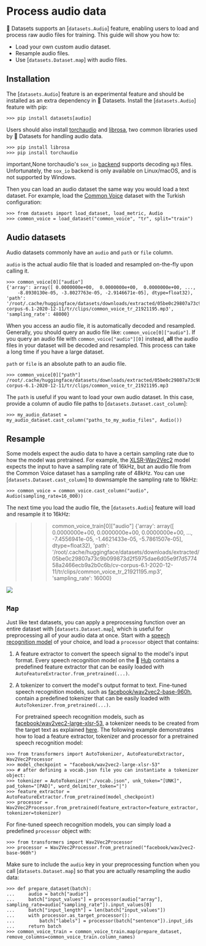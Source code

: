 # Process audio data

🤗 Datasets supports an [`datasets.Audio`] feature, enabling users to load and process raw audio files for training. This guide will show you how to:

- Load your own custom audio dataset.
- Resample audio files.
- Use [`datasets.Dataset.map`] with audio files.

## Installation

The [`datasets.Audio`] feature is an experimental feature and should be installed as an extra dependency in 🤗 Datasets. Install the [`datasets.Audio`] feature with pip:

```
>>> pip install datasets[audio]
```

Users should also install [torchaudio](https://pytorch.org/audio/stable/index.html) and [librosa](https://librosa.org/doc/latest/index.html), two common libraries used by 🤗 Datasets for handling audio data.

```
>>> pip install librosa
>>> pip install torchaudio
```

important,None
torchaudio's `sox_io` [backend](https://pytorch.org/audio/stable/backend.html#) supports decoding `mp3` files. Unfortunately, the `sox_io` backend is only available on Linux/macOS, and is not supported by Windows.

Then you can load an audio dataset the same way you would load a text dataset. For example, load the [Common Voice](https://huggingface.co/datasets/common_voice) dataset with the Turkish configuration:

```
>>> from datasets import load_dataset, load_metric, Audio
>>> common_voice = load_dataset("common_voice", "tr", split="train")
```

## Audio datasets

Audio datasets commonly have an `audio` and `path` or `file` column.

`audio` is the actual audio file that is loaded and resampled on-the-fly upon calling it.

```
>>> common_voice[0]["audio"]
{'array': array([ 0.0000000e+00,  0.0000000e+00,  0.0000000e+00, ...,
    -8.8930130e-05, -3.8027763e-05, -2.9146671e-05], dtype=float32),
'path': '/root/.cache/huggingface/datasets/downloads/extracted/05be0c29807a73c9b099873d2f5975dae6d05e9f7d577458a2466ecb9a2b0c6b/cv-corpus-6.1-2020-12-11/tr/clips/common_voice_tr_21921195.mp3',
'sampling_rate': 48000}
```

When you access an audio file, it is automatically decoded and resampled. Generally, you should query an audio file like: `common_voice[0]["audio"]`. If you query an audio file with `common_voice["audio"][0]` instead, **all** the audio files in your dataset will be decoded and resampled. This process can take a long time if you have a large dataset.

`path` or `file` is an absolute path to an audio file.

```
>>> common_voice[0]["path"]
/root/.cache/huggingface/datasets/downloads/extracted/05be0c29807a73c9b099873d2f5975dae6d05e9f7d577458a2466ecb9a2b0c6b/cv-corpus-6.1-2020-12-11/tr/clips/common_voice_tr_21921195.mp3
```

The `path` is useful if you want to load your own audio dataset. In this case, provide a column of audio file paths to [`datasets.Dataset.cast_column`]:

```
>>> my_audio_dataset = my_audio_dataset.cast_column("paths_to_my_audio_files", Audio())
```

## Resample

Some models expect the audio data to have a certain sampling rate due to how the model was pretrained. For example, the [XLSR-Wav2Vec2](https://huggingface.co/facebook/wav2vec2-large-xlsr-53) model expects the input to have a sampling rate of 16kHz, but an audio file from the Common Voice dataset has a sampling rate of 48kHz. You can use [`datasets.Dataset.cast_column`] to downsample the sampling rate to 16kHz:

```
>>> common_voice = common_voice.cast_column("audio", Audio(sampling_rate=16_000))
```

The next time you load the audio file, the [`datasets.Audio`] feature will load and resample it to 16kHz:

>>> common_voice_train[0]["audio"]
{'array': array([ 0.0000000e+00,  0.0000000e+00,  0.0000000e+00, ...,
-7.4556941e-05, -1.4621433e-05, -5.7861507e-05], dtype=float32),
'path': '/root/.cache/huggingface/datasets/downloads/extracted/05be0c29807a73c9b099873d2f5975dae6d05e9f7d577458a2466ecb9a2b0c6b/cv-corpus-6.1-2020-12-11/tr/clips/common_voice_tr_21921195.mp3',
'sampling_rate': 16000}

<img align="center" src="/docs/datasets/master/en/imgs/resample.gif"/>

## `Map`

Just like text datasets, you can apply a preprocessing function over an entire dataset with [`datasets.Dataset.map`], which is useful for preprocessing all of your audio data at once. Start with a [speech recognition model](https://huggingface.co/models?pipeline_tag=automatic-speech-recognition&sort=downloads) of your choice, and load a `processor` object that contains:

1. A feature extractor to convert the speech signal to the model's input format. Every speech recognition model on the 🤗 [Hub](https://huggingface.co/models?pipeline_tag=automatic-speech-recognition&sort=downloads) contains a predefined feature extractor that can be easily loaded with `AutoFeatureExtractor.from_pretrained(...)`.

2. A tokenizer to convert the model's output format to text. Fine-tuned speech recognition models, such as [facebook/wav2vec2-base-960h](https://huggingface.co/facebook/wav2vec2-base-960h), contain a predefined tokenizer that can be easily loaded with `AutoTokenizer.from_pretrained(...)`.

   For pretrained speech recognition models, such as [facebook/wav2vec2-large-xlsr-53](https://huggingface.co/facebook/wav2vec2-large-xlsr-53), a tokenizer needs to be created from the target text as explained [here](https://huggingface.co/blog/fine-tune-wav2vec2-english). The following example demonstrates how to load a feature extractor, tokenizer and processor for a pretrained speech recognition model:

```
>>> from transformers import AutoTokenizer, AutoFeatureExtractor, Wav2Vec2Processor
>>> model_checkpoint = "facebook/wav2vec2-large-xlsr-53"
>>> # after defining a vocab.json file you can instantiate a tokenizer object:
>>> tokenizer = AutoTokenizer("./vocab.json", unk_token="[UNK]", pad_token="[PAD]", word_delimiter_token="|")
>>> feature_extractor = AutoFeatureExtractor.from_pretrained(model_checkpoint)
>>> processor = Wav2Vec2Processor.from_pretrained(feature_extractor=feature_extractor, tokenizer=tokenizer)
```

For fine-tuned speech recognition models, you can simply load a predefined `processor` object with:

```
>>> from transformers import Wav2Vec2Processor
>>> processor = Wav2Vec2Processor.from_pretrained("facebook/wav2vec2-base-960h")
```

Make sure to include the `audio` key in your preprocessing function when you call [`datasets.Dataset.map`] so that you are actually resampling the audio data:

```
>>> def prepare_dataset(batch):
...     audio = batch["audio"]
...     batch["input_values"] = processor(audio["array"], sampling_rate=audio["sampling_rate"]).input_values[0]
...     batch["input_length"] = len(batch["input_values"])
...     with processor.as_target_processor():
...         batch["labels"] = processor(batch["sentence"]).input_ids
...     return batch
>>> common_voice_train = common_voice_train.map(prepare_dataset, remove_columns=common_voice_train.column_names)
```
